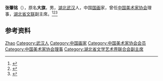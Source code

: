 '''张肇铭'''（{{bd|1897年||1976年|}}），原名'''大旗'''，男，[[湖北|湖北]][[武汉|武汉]]人，中国[[国画|国画]]家，曾任[[中国美术家协会|中国美术家协会]]理事，[[湖北省文联|湖北省文联]]副主席。<ref>{{Cite book|title=中国当代书画家名人大辞典|author=郭翔主编|publisher=河南美术出版社|year=1993|isbn=|location=郑州|pages=}}</ref><ref>{{Cite book|title=中国当代国画家辞典|author=金通达主编|publisher=浙江人民出版社|year=2001|isbn=|location=杭州|pages=}}</ref><ref>{{Cite book|title=中国当代艺术界名人录|author=中国名人研究院编; 异天, 戈德主编|publisher=社会科学文献出版社|year=1993|isbn=|location=北京|pages=}}</ref>

== 参考资料 ==
{{reflist}}

{{中国人物小作品}}
{{Navboxes 
| title  = 张肇铭在[[中国美术家协会|中国美术家协会]]的职务
| list1  =
{{中国美术家协会第二届理事会}}
}}

{{Authority control}}
{{DEFAULTSORT:Zhang张}}
[[Category:张姓|Zhao]]
[[Category:武汉人|Category:武汉人]]
[[Category:中国画家|Category:中国画家]]
[[Category:中国美术家协会会员|Category:中国美术家协会会员]]
[[Category:中国美术家协会理事|Category:中国美术家协会理事]]
[[Category:湖北省文学艺术界联合会副主席|Category:湖北省文学艺术界联合会副主席]]